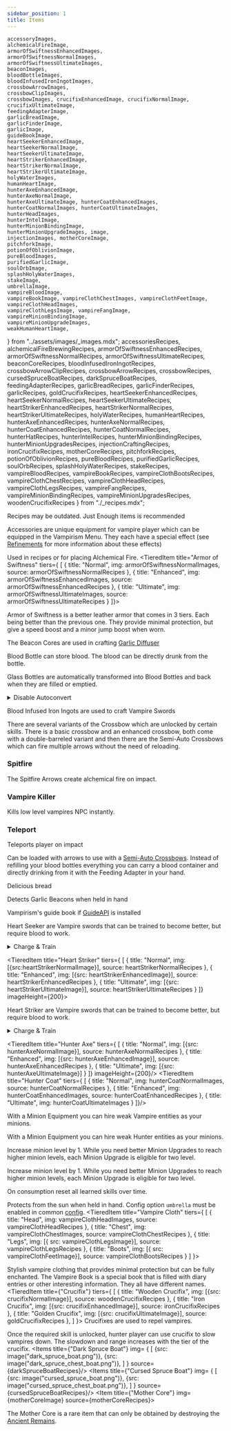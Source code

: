 ```yaml
---
sidebar_position: 1
title: Items
---
```


    accessoryImages,
    alchemicalFireImage,
    armorOfSwiftnessEnhancedImages,
    armorOfSwiftnessNormalImages,
    armorOfSwiftnessUltimateImages,
    beaconImages,
    bloodBottleImages,
    bloodInfusedIronIngotImages,
    crossbowArrowImages,
    crossbowClipImages,
    crossbowImages, crucifixEnhancedImage, crucifixNormalImage, crucifixUltimateImage,
    feedingAdapterImage,
    garlicBreadImage,
    garlicFinderImage,
    garlicImage,
    guideBookImage,
    heartSeekerEnhancedImage,
    heartSeekerNormalImage,
    heartSeekerUltimateImage,
    heartStrikerEnhancedImage,
    heartStrikerNormalImage,
    heartStrikerUltimateImage,
    holyWaterImages,
    humanHeartImage,
    hunterAxeEnhancedImage,
    hunterAxeNormalImage,
    hunterAxeUltimateImage, hunterCoatEnhancedImages,
    hunterCoatNormalImages, hunterCoatUltimateImages,
    hunterHeadImages,
    hunterIntelImage,
    hunterMinionBindingImage,
    hunterMinionUpgradeImages, image,
    injectionImages, motherCoreImage,
    pitchforkImage,
    potionOfOblivionImage,
    pureBloodImages,
    purifiedGarlicImage,
    soulOrbImage,
    splashHolyWaterImages,
    stakeImage,
    umbrellaImage,
    vampireBloodImage,
    vampireBookImage, vampireClothChestImages, vampireClothFeetImage, vampireClothHeadImages,
    vampireClothLegsImage, vampireFangImage,
    vampireMinionBindingImage,
    vampireMinionUpgradeImages,
    weakHumanHeartImage,
} from "../assets/images/_images.mdx";
    accessoriesRecipes,
    alchemicalFireBrewingRecipes,
    armorOfSwiftnessEnhancedRecipes,
    armorOfSwiftnessNormalRecipes,
    armorOfSwiftnessUltimateRecipes,
    beaconCoreRecipes,
    bloodInfusedIronIngotRecipes,
    crossbowArrowClipRecipes,
    crossbowArrowRecipes,
    crossbowRecipes, cursedSpruceBoatRecipes, darkSpruceBoatRecipes,
    feedingAdapterRecipes,
    garlicBreadRecipes,
    garlicFinderRecipes,
    garlicRecipes, goldCrucifixRecipes,
    heartSeekerEnhancedRecipes,
    heartSeekerNormalRecipes,
    heartSeekerUltimateRecipes,
    heartStrikerEnhancedRecipes,
    heartStrikerNormalRecipes,
    heartStrikerUltimateRecipes,
    holyWaterRecipes,
    humanHeartRecipes,
    hunterAxeEnhancedRecipes,
    hunterAxeNormalRecipes,
    hunterCoatEnhancedRecipes,
    hunterCoatNormalRecipes,
    hunterHatRecipes,
    hunterIntelRecipes,
    hunterMinionBindingRecipes,
    hunterMinionUpgradesRecipes,
    injectionCraftingRecipes, ironCrucifixRecipes, motherCoreRecipes,
    pitchforkRecipes,
    potionOfOblivionRecipes,
    pureBloodRecipes,
    purifiedGarlicRecipes,
    soulOrbRecipes,
    splashHolyWaterRecipes,
    stakeRecipes,
    vampireBloodRecipes,
    vampireBookRecipes,
    vampireClothBootsRecipes,
    vampireClothChestRecipes,
    vampireClothHeadRecipes,
    vampireClothLegsRecipes,
    vampireFangRecipes,
    vampireMinionBindingRecipes,
    vampireMinionUpgradesRecipes,
    woodenCrucifixRecipes
} from "./_recipes.mdx";

Recipes may be outdated. Just Enough items is recommended
<Items title="Accessories" img={accessoryImages} source={accessoriesRecipes}>

Accessories are unique equipment for vampire player which can be equipped in the Vampirism Menu. They each have a special effect (see [Refinements](refinements.md) for more information about these effects)
</Items>
<Item title="Alchemical Fire" img={alchemicalFireImage} source={alchemicalFireBrewingRecipes}>

Used in recipes or for placing Alchemical Fire.
</Item>
<TieredItem title="Armor of Swiftness" tiers={ [
    {
        title: "Normal",
        img: armorOfSwiftnessNormalImages,
        source: armorOfSwiftnessNormalRecipes
    },
    {
        title: "Enhanced",
        img: armorOfSwiftnessEnhancedImages,
        source: armorOfSwiftnessEnhancedRecipes
    },
    {
        title: "Ultimate",
        img: armorOfSwiftnessUltimateImages,
        source: armorOfSwiftnessUltimateRecipes
    }
]}>

Armor of Swiftness is a better leather armor that comes in 3 tiers. Each being better than the previous one.
They provide minimal protection, but give a speed boost and a minor jump boost when worn.
</TieredItem>
<Items title="Beacon Core" img={beaconImages} source={beaconCoreRecipes}>

The Beacon Cores are used in crafting [Garlic Diffuser](blocks.mdx#garlic-diffuser)
</Items>
<Items title="Blood Bottle" img={bloodBottleImages}>

Blood Bottle can store blood. The blood can be directly drunk from the bottle.

Glass Bottles are automatically transformed into Blood Bottles and back when they are filled or emptied.

<details>
<summary>Disable Autoconvert</summary>

You can disable the automatic conversion of Glass Bottles to Blood Bottles by setting `autoConvertGlassBottles` in the common config to `false`. Then you must craft the bottles.

</details>
</Items>
<Items title="Blood Infused Iron Ingot" img={bloodInfusedIronIngotImages} source={bloodInfusedIronIngotRecipes}>

Blood Infused Iron Ingots are used to craft Vampire Swords

</Items>
<Items title="Crossbow" img={crossbowImages} source={crossbowRecipes}>
    There are several variants of the Crossbow which are unlocked by certain skills.
    There is a basic crossbow and an enhanced crossbow, both come with a double-barreled variant and then there are the Semi-Auto Crossbows which can fire multiple arrows without the need of reloading.
</Items>
<Items title="Crossbow Arrow" img={crossbowArrowImages} source={crossbowArrowRecipes}>

### Spitfire
The Spitfire Arrows create alchemical fire on impact.

### Vampire Killer
Kills low level vampires NPC instantly.

### Teleport
Teleports player on impact
</Items>
<Items title="Crossbow Clip" img={crossbowClipImages} source={crossbowArrowClipRecipes}>

Can be loaded with arrows to use with a [Semi-Auto Crossbows](#crossbow).
</Items>
<Item title="Feeding Adapter" img={feedingAdapterImage} source={feedingAdapterRecipes} >
    Instead of refilling your blood bottles everything you can carry a blood container and directly drinking from it with the Feeding Adapter in your hand.
</Item>
<Item title="Garlic" img={garlicImage} source={garlicRecipes}></Item>
<Item title="Garlic Bread" img={garlicBreadImage} source={garlicBreadRecipes}>

Delicious bread

</Item>
<Item title="Garlic Finder" img={garlicFinderImage} source={garlicFinderRecipes}>

Detects Garlic Beacons when held in hand

</Item>
<Item title="Guide Book" img={guideBookImage}>

Vampirism's guide book if [GuideAPI](https://www.curseforge.com/minecraft/mc-mods/guide-api-village-and-pillage) is installed

</Item>
<TieredItem title="Heart Seeker" tiers={ [
    {
        title: "Normal",
        img: [{ src: heartSeekerNormalImage}],
        source: heartSeekerNormalRecipes
    },
    {
        title: "Enhanced",
        img: [{ src: heartSeekerEnhancedImage}],
        source: heartSeekerEnhancedRecipes
    },
    {
        title: "Ultimate",
        img: [{ src: heartSeekerUltimateImage}],
        source: heartSeekerUltimateRecipes
    }
]} imageHeight={200}>

Heart Seeker are Vampire swords that can be trained to become better, but require blood to work.
<details>
<summary>Charge & Train</summary>

#### Charge
To change a Heart Seeker put it onto a [Blood Pedestal](./blocks.mdx#blood-pedestal) that sits on top of a [Blood Container](./blocks.mdx#blood-container).

#### Train
Simply kill mobs

</details>
</TieredItem>

<TieredItem title="Heart Striker" tiers={ [
    {
        title: "Normal",
        img: [{src:heartStrikerNormalImage}],
        source: heartStrikerNormalRecipes
    },
    {
        title: "Enhanced",
        img: [{src: heartStrikerEnhancedImage}],
        source: heartStrikerEnhancedRecipes
    },
    {
        title: "Ultimate",
        img: [{src: heartStrikerUltimateImage}],
        source: heartStrikerUltimateRecipes
    }
]} imageHeight={200}>

Heart Striker are Vampire swords that can be trained to become better, but require blood to work.
<details>
<summary>Charge & Train</summary>

#### Charge
To change a Heart Striker put it onto a [Blood Pedestal](./blocks.mdx#blood-pedestal) that sits on top of a [Blood Container](./blocks.mdx#blood-container).

#### Train
Simply kill mobs

</details>
</TieredItem>

<Items title="Holy Water" img={holyWaterImages} source={holyWaterRecipes}></Items>
<Items title="Splash Holy Water" img={splashHolyWaterImages} source={splashHolyWaterRecipes}></Items>
<Item title="Human Heart" img={humanHeartImage} source={humanHeartRecipes}></Item>
<Item title="Weak Human Heart" img={weakHumanHeartImage}></Item>
<TieredItem title="Hunter Axe" tiers={ [
    {
        title: "Normal",
        img: [{src: hunterAxeNormalImage}],
        source: hunterAxeNormalRecipes
    },
    {
        title: "Enhanced",
        img: [{src: hunterAxeEnhancedImage}],
        source: hunterAxeEnhancedRecipes
    },
    {
        title: "Ultimate",
        img: [{src: hunterAxeUltimateImage}]
    }
]} imageHeight={200}/>
<TieredItem title="Hunter Coat" tiers={ [
    {
        title: "Normal",
        img: hunterCoatNormalImages,
        source: hunterCoatNormalRecipes
    },
    {
        title: "Enhanced",
        img: hunterCoatEnhancedImages,
        source: hunterCoatEnhancedRecipes
    },
    {
        title: "Ultimate",
        img: hunterCoatUltimateImages
    }
]}/>
<Items title="Hunter Hat" img={hunterHeadImages} source={hunterHatRecipes}></Items>
<Item title="Hunter Intel" img={hunterIntelImage} source={hunterIntelRecipes}></Item>
<Items title="Injection" img={injectionImages} source={injectionCraftingRecipes}/>
<Item title="Vampire Minion Binding" img={vampireMinionBindingImage} source={vampireMinionBindingRecipes}>

With a Minion Equipment you can hire weak Vampire entities as your minions.
</Item>
<Item title="Hunter Minion Binding" img={hunterMinionBindingImage} source={hunterMinionBindingRecipes}>

With a Minion Equipment you can hire weak Hunter entities as your minions.
</Item>
<Items title="Vampire Minion Upgrade" img={vampireMinionUpgradeImages} source={vampireMinionUpgradesRecipes}>

Increase minion level by 1. While you need better Minion Upgrades to reach higher minion levels, each Minion Upgrade is eligible for two level.
</Items>
<Items title="Hunter Minion Upgrade" img={hunterMinionUpgradeImages} source={hunterMinionUpgradesRecipes}>

Increase minion level by 1. While you need better Minion Upgrades to reach higher minion levels, each Minion Upgrade is eligible for two level.
</Items>

<Item title="Pitchfork" img={pitchforkImage} source={pitchforkRecipes} imageHeight={200}></Item>
<Item title="Potion of Oblivion" img={potionOfOblivionImage} source={potionOfOblivionRecipes}>

On consumption reset all learned skills over time.
</Item>
<Items title="Pure Blood" img={pureBloodImages} source={pureBloodRecipes}></Items>
<Item title="Purified Garlic" img={purifiedGarlicImage} source={purifiedGarlicRecipes}></Item>
<Item title="Soul Orb" img={soulOrbImage} source={soulOrbRecipes}></Item>
<Item title="Stake" img={stakeImage} source={stakeRecipes}></Item>
<Item title="Umbrella" img={umbrellaImage}>

Protects from the sun when held in hand. Config option `umbrella` must be enabled in common [config](../configuration.md).
</Item>
<TieredItem title="Vampire Cloth" tiers={
    [
        {
            title: "Head",
            img: vampireClothHeadImages,
            source: vampireClothHeadRecipes
        },
        {
            title: "Chest",
            img: vampireClothChestImages,
            source: vampireClothChestRecipes
        },
        {
            title: "Legs",
            img: [{ src: vampireClothLegsImage}],
            source: vampireClothLegsRecipes
        },
        {
            title: "Boots",
            img: [{ src: vampireClothFeetImage}],
            source: vampireClothBootsRecipes
        }
    ]
}>

Stylish vampire clothing that provides minimal protection but can be fully enchanted.
</TieredItem>
<Item title="Vampire Fang" img={vampireFangImage} source={vampireFangRecipes}/>
<Item title="Vampire Blood" img={vampireBloodImage} source={vampireBloodRecipes}/>
<Item title="'Vampire Book'" img={vampireBookImage} source={vampireBookRecipes}>
The Vampire Book is a special book that is filled with diary entries or other interesting information. They all have different names.
</Item>
<TieredItem title={"Crucifix"} tiers={
  [
      {
          title: "Wooden Crucifix",
          img: [{src: crucifixNormalImage}],
          source: woodenCrucifixRecipes
      },
      {
          title: "Iron Crucifix",
          img: [{src: crucifixEnhancedImage}],
          source: ironCrucifixRecipes
      },
      {
          title: "Golden Crucifix",
          img: [{src: crucifixUltimateImage}],
          source: goldCrucifixRecipes
      },
  ]
}>
Crucifixes are used to repel vampires.

Once the required skill is unlocked, hunter player can use crucifix to slow vampires down. The slowdown and range increases with the tier of the crucifix.
</TieredItem>
<Items title={"Dark Spruce Boat"} img=
    {
        [
            {src: image("dark_spruce_boat.png")},
            {src: image("dark_spruce_chest_boat.png")},
        ]
    } source={darkSpruceBoatRecipes}/>
<Items title={"Cursed Spruce Boat"} img=
    {
        [
            {src: image("cursed_spruce_boat.png")},
            {src: image("cursed_spruce_chest_boat.png")},
        ]
    } source={cursedSpruceBoatRecipes}/>
<Item title={"Mother Core"} img={motherCoreImage} source={motherCoreRecipes}>

The Mother Core is a rare item that can only be obtained by destroying the [Ancient Remains](entities/ancient_remains).
</Item>